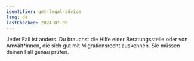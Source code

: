 ```yaml
---
identifier: get-legal-advice
lang: de
lastChecked: 2024-07-09
---
```



Jeder Fall ist anders. Du brauchst die Hilfe einer <InternalShortLink identifier="contacts">Beratungsstelle</InternalShortLink> oder von Anwält*innen, die sich gut mit Migrationsrecht auskennen. Sie müssen deinen Fall genau prüfen.